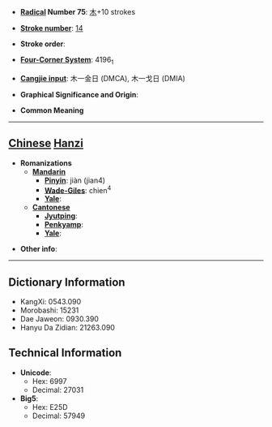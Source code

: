 * '''[[Wiktionary:Chinese radical index| Radical]] Number 75''': [[Wiktionary:Chinese radical index 木|木]]+10 strokes

* '''[[Wiktionary:Chinese total strokes index|Stroke number]]''': [[Wiktionary:Chinese total strokes index 14|14]]

* '''Stroke order''': 

* '''[[Wiktionary:Chinese four corner index|Four-Corner System]]''': 4196<sub>1</sub>

* '''[[Wiktionary:Chinese Cangjie index|Cangjie input]]''': 木一金日 (DMCA), 木一戈日 (DMIA)

* '''Graphical Significance and Origin''': 

* '''Common Meaning'''

----

== [[Chinese]] [[Hanzi]] ==

* '''Romanizations'''
** '''[[Mandarin]]'''
*** '''[[Pinyin]]''': jiàn (jian4)
*** '''[[Wade-Giles]]''': chien<sup>4</sup>
*** '''[[Yale]]''': 
** '''[[Cantonese]]'''
*** '''[[Jyutping]]''':
*** '''[[Penkyamp]]''': 
*** '''[[Yale]]''': 

* '''Other info''': 

----

== Dictionary Information ==

* KangXi: 0543.090
* Morobashi: 15231
* Dae Jaweon: 0930.390
* Hanyu Da Zidian: 21263.090

== Technical Information ==

* '''Unicode''':
** Hex: 6997
** Decimal: 27031
* '''Big5''':
** Hex: E25D
** Decimal: 57949
